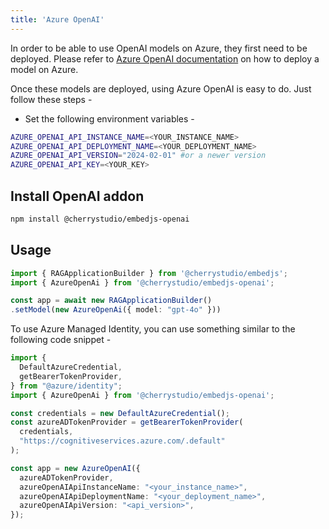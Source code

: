 ---
title: 'Azure OpenAI'
---

In order to be able to use OpenAI models on Azure, they first need to be deployed.
Please refer to [Azure OpenAI documentation](https://learn.microsoft.com/en-us/azure/cognitive-services/openai/) on how to deploy a model on Azure.

Once these models are deployed, using Azure OpenAI is easy to do. Just follow these steps -

-   Set the following environment variables -

```bash
AZURE_OPENAI_API_INSTANCE_NAME=<YOUR_INSTANCE_NAME>
AZURE_OPENAI_API_DEPLOYMENT_NAME=<YOUR_DEPLOYMENT_NAME>
AZURE_OPENAI_API_VERSION="2024-02-01" #or a newer version
AZURE_OPENAI_API_KEY=<YOUR_KEY>
```

## Install OpenAI addon

```bash
npm install @cherrystudio/embedjs-openai
```

## Usage

```ts
import { RAGApplicationBuilder } from '@cherrystudio/embedjs';
import { AzureOpenAi } from '@cherrystudio/embedjs-openai';

const app = await new RAGApplicationBuilder()
.setModel(new AzureOpenAi({ model: "gpt-4o" }))
```

<Note>
To use Azure Managed Identity, you can use something similar to the following code snippet -

```ts
import {
  DefaultAzureCredential,
  getBearerTokenProvider,
} from "@azure/identity";
import { AzureOpenAi } from '@cherrystudio/embedjs-openai';

const credentials = new DefaultAzureCredential();
const azureADTokenProvider = getBearerTokenProvider(
  credentials,
  "https://cognitiveservices.azure.com/.default"
);

const app = new AzureOpenAI({
  azureADTokenProvider,
  azureOpenAIApiInstanceName: "<your_instance_name>",
  azureOpenAIApiDeploymentName: "<your_deployment_name>",
  azureOpenAIApiVersion: "<api_version>",
});
```
</Note>
